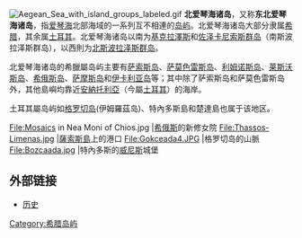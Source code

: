 [[File:Aegean_Sea_with_island_groups_labeled.gif|right]]
'''北爱琴海诸岛'''，又称'''东北爱琴海诸岛'''，指[[爱琴海|爱琴海]]北部海域的一系列互不相連的[[岛屿|岛屿]]。北爱琴海诸岛大部分隶属[[希腊|希腊]]，其余属[[土耳其|土耳其]]。北爱琴海诸岛以南为[[基克拉澤斯|基克拉澤斯]]和[[佐泽卡尼索斯群岛|佐泽卡尼索斯群岛]]（南斯波拉泽斯群岛），以西則为[[北斯波拉泽斯群岛|北斯波拉泽斯群岛]]。

北爱琴海诸岛的希臘屬岛屿主要有[[萨索斯岛|萨索斯岛]]、[[萨莫色雷斯岛|萨莫色雷斯岛]]、[[利姆诺斯岛|利姆诺斯岛]]、[[莱斯沃斯岛|莱斯沃斯岛]]、[[希俄斯岛|希俄斯岛]]、[[萨摩斯岛|萨摩斯岛]]和[[伊卡利亚岛|伊卡利亚岛]]等；其中除了萨索斯岛和萨莫色雷斯岛外，其他島嶼均靠近[[安納托利亞|安納托利亞]]（今屬[[土耳其|土耳其]]）的海岸。

土耳其屬岛屿如[[格罗切岛|格罗切岛]](伊姆羅茲岛)、特內多斯島和楚達島也属于该地区。

<gallery>
File:Mosaics in Nea Moni of Chios.jpg |[[希俄斯|希俄斯]]的新修女院
File:Thassos-Limenas.jpg |[[薩索斯島|薩索斯島]]上的港口
File:Gokceada4.JPG |格罗切岛的山脈
File:Bozcaada.jpg |特內多斯的[[威尼斯|威尼斯]]城堡
</gallery>
==外部链接==
*[http://www.greekhotel.gr/greek_island_hotels/aegean_islands_hotels/history.asp 历史]{{Wayback|url=http://www.greekhotel.gr/greek_island_hotels/aegean_islands_hotels/history.asp |date=20100526042630 }}

{{模板:愛琴海諸島}}
[[Category:希腊岛屿|Category:希腊岛屿]]